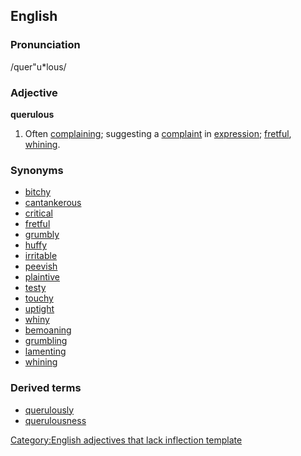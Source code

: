 ==English==

===Pronunciation===
/quer"u*lous/

===Adjective===
'''querulous'''
# Often [[complain]]ing; suggesting a [[complaint]] in [[expression]]; [[fret|fretful]], [[whine|whining]].

===Synonyms===
*[[bitchy]]
*[[cantankerous]]
*[[critical]]
*[[fretful]]
*[[grumbly]]
*[[huffy]]
*[[irritable]]
*[[peevish]]
*[[plaintive]]
*[[testy]]
*[[touchy]]
*[[uptight]]
*[[whiny]]
*[[bemoan]]ing
*[[grumble|grumbling]]
*[[lament]]ing
*[[whine|whining]]

===Derived terms===
* [[querulously]]
* [[querulousness]]

[[Category:English adjectives that lack inflection template]]